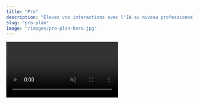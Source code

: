 ```yaml
---
title: "Pro"
description: "Élevez vos interactions avec l'IA au niveau professionnel avec RAG avancé et solutions multimodales"
slug: "pro-plan"
image: "/images/pro-plan-hero.jpg"
---
```


<Frame caption="Votre IA alimentée par vos propres documents">
  <video
    controls
    autoPlay
    muted
    loop
    playsInline
    className="w-full aspect-video rounded-xl"
    src="https://github.com/MathieuBosse/docs/releases/download/mintlify/demo_rag_4k.mp4"
  />
</Frame>
# Forfait Pro : L'IA Boosté par le RAG 🚀

Avec le **Forfait Pro**, transformez votre entreprise grâce à des fonctionnalités IA de pointe : le **RAG avancé** pour des réponses contextuelles basées sur vos documents, et les **solutions multimodales** pour analyser texte, image et audio simultanément. Adapté aux besoins métier complexes, ce forfait offre une intelligence artificielle professionnelle qui booste votre productivité et votre prise de décision.

---

## Fonctionnalités Clés du Forfait Pro

<CardGroup cols={3}>
  <Card title="RAG Avancé" icon="search">
    Recherche et Génération Augmentée : Exploitez votre base de connaissances interne pour des réponses précises, personnalisées et sécurisées.
  </Card>
  <Card title="Analyse Multimodale" icon="eye">
    Traitez simultanément texte, images et audio pour des insights complets, adaptés à vos workflows métier complexes.
  </Card>
  <Card title="Support Prioritaire" icon="headphones">
    Assistance technique dédiée et formation personnalisée pour maximiser l'adoption de l'IA dans votre entreprise.
  </Card>
</CardGroup>

---

## 📋 Processus d'Implémentation

<Steps>
  <Step title="Audit de vos besoins">
    Analyse de vos documents et processus pour identifier les cas d'usage optimaux du RAG et de l'analyse multimodale.
    <Check>Évaluation de la volumétrie de données et des intégrations nécessaires.</Check>
  </Step>
  <Step title="Configuration du RAG">
    Indexation de votre base de connaissances avec vectorisation avancée pour une recherche intelligente.
    <Check>Mise en place de métadonnées pour optimiser la pertinence des réponses.</Check>
  </Step>
  <Step title="Activation Multimodale">
    Intégration des capacités d'analyse texte-image-audio pour des interactions riches.
    <Warning>Assurez-vous de la conformité RGPD pour les données multimédias.</Warning>
  </Step>
  <Step title="Formation et Déploiement">
    Accompagnement de vos équipes et mise en production avec monitoring continu.
  </Step>
</Steps>

---

## 🛠️ Technologies Avancées

<AccordionGroup>
  <Accordion title="Moteurs RAG">
    - **Pinecone/Chroma** : Indexation vectorielle haute performance
    - **LlamaIndex** : Framework de recherche documentaire
    - **Embeddings OpenAI** : Vectorisation sémantique avancée
  </Accordion>
  <Accordion title="Capacités Multimodales">
    - **CLIP** : Compréhension image-texte
    - **Whisper** : Transcription audio professionnelle
    - **Vision Transformers** : Analyse d'images de pointe
  </Accordion>
  <Accordion title="Infrastructure">
    - **Cloudflare Workers AI** : Traitement ultra-rapide
    - **APIs RESTful** : Intégration transparente
    - **Sécurité entreprise** : Chiffrement end-to-end
  </Accordion>
</AccordionGroup>

---

## 📊 Avantages Quantifiés

<CardGroup cols={2}>
  <Card title="Précision Accrue" icon="target">
    **+70% de précision** vs solutions standard grâce au RAG personnalisé
  </Card>
  <Card title="Efficacité Opérationnelle" icon="zap">
    **-50% de temps** passé sur les tâches répétitives
  </Card>
  <Card title="ROI Business" icon="chart-line">
    **Retour sur investissement** en moins de 6 mois
  </Card>
  <Card title="Sécurité Renforcée" icon="shield">
    **Données maîtrisées** : Tout reste sur vos serveurs
  </Card>
</CardGroup>

---

<Update label="Passez au Pro" description="Prêt à révolutionner votre entreprise avec l'IA avancée ?">
  Le Forfait Pro n'est pas qu'un outil, c'est un partenaire stratégique. Découvrez comment le RAG avancé et les solutions multimodales peuvent transformer vos opérations et donner à votre entreprise un avantage concurrentiel décisif.

  <video controls className="w-full aspect-video rounded-xl" src="https://github.com/MathieuBosse/docs/releases/download/mintlify/pro-demo.mp4" alt="Démonstration du Forfait Pro"></video>
</Update>
